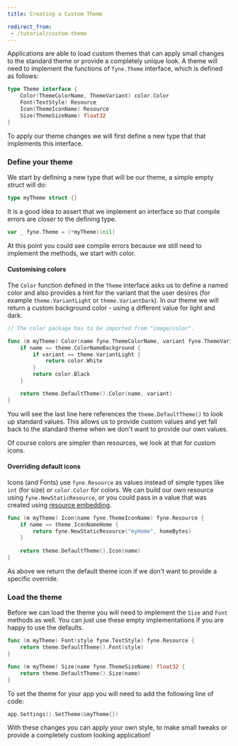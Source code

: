 ```yaml
---
title: Creating a Custom Theme

redirect_from:
 - /tutorial/custom-theme
---
```


Applications are able to load custom themes that can apply small changes to the standard theme or provide a completely unique look. A theme will need to implement the functions of `fyne.Theme` interface, which is defined as follows:

```go
type Theme interface {
	Color(ThemeColorName, ThemeVariant) color.Color
	Font(TextStyle) Resource
	Icon(ThemeIconName) Resource
	Size(ThemeSizeName) float32
}
```

To apply our theme changes we will first define a new type that that implements this interface.

### Define your theme

We start by defining a new type that will be our theme, a simple empty struct will do:

```go
type myTheme struct {}
```

It is a good idea to assert that we implement an interface so that
compile errors are closer to the defining type.

```go
var _ fyne.Theme = (*myTheme)(nil)
```

At this point you could see compile errors because we still need to 
implement the methods, we start with color.

#### Customising colors

The `Color` function defined in the `Theme` interface asks us to define a
named color and also provides a hint for the variant that the user desires (for example `theme.VariantLight` or `theme.VariantDark`). In our theme we will return a custom background color - using a different value for light and dark.

```go
// The color package has to be imported from "image/color".

func (m myTheme) Color(name fyne.ThemeColorName, variant fyne.ThemeVariant) color.Color {
	if name == theme.ColorNameBackground {
		if variant == theme.VariantLight {
			return color.White
		}
		return color.Black
	}

	return theme.DefaultTheme().Color(name, variant)
}
```

You will see the last line here references the `theme.DefaultTheme()` to
look up standard values. This allows us to provide custom values and yet
fall back to the standard theme when we don't want to provide our own values.

Of course colors are simpler than resources, we look at that for custom icons.

#### Overriding default icons

Icons (and Fonts) use `fyne.Resource` as values instead of simple types like `int` (for size) or `color.Color` for colors. We can build our own
resource using `fyne.NewStaticResource`, or you could pass in a value
that was created using [resource embedding](https://developer.fyne.io/tutorial/bundle).

```go
func (m myTheme) Icon(name fyne.ThemeIconName) fyne.Resource {
	if name == theme.IconNameHome {
		return fyne.NewStaticResource("myHome", homeBytes)
	}
	
	return theme.DefaultTheme().Icon(name)
}
```

As above we return the default theme icon if we don't want to provide
a specific override.


### Load the theme

Before we can load the theme you will need to implement the `Size` and `Font` methods as well. You can just use these empty implementations if
you are happy to use the defaults.

```go
func (m myTheme) Font(style fyne.TextStyle) fyne.Resource {
	return theme.DefaultTheme().Font(style)
}

func (m myTheme) Size(name fyne.ThemeSizeName) float32 {
	return theme.DefaultTheme().Size(name)
}
```

To set the theme for your app you will need to add the following line of code:

```go
app.Settings().SetTheme(&myTheme{})
```

With these changes you can apply your own style, to make small tweaks or
provide a completely custom looking application!
